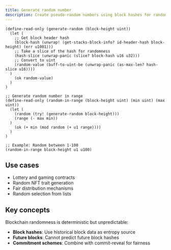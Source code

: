 ```yaml
---
title: Generate random number
description: Create pseudo-random numbers using block hashes for randomness in smart contracts
---
```


```clarity
(define-read-only (generate-random (block-height uint))
  (let (
    ;; Get block header hash
    (block-hash (unwrap! (get-stacks-block-info? id-header-hash block-height) (err u1001)))
    ;; Take a slice of the hash for randomness
    (hash-slice (unwrap-panic (slice? block-hash u16 u32)))
    ;; Convert to uint
    (random-value (buff-to-uint-be (unwrap-panic (as-max-len? hash-slice u16))))
  )
    (ok random-value)
  )
)

;; Generate random number in range
(define-read-only (random-in-range (block-height uint) (min uint) (max uint))
  (let (
    (random (try! (generate-random block-height)))
    (range (- max min))
  )
    (ok (+ min (mod random (+ u1 range))))
  )
)

;; Example: Random between 1-100
(random-in-range block-height u1 u100)
```

## Use cases

- Lottery and gaming contracts
- Random NFT trait generation
- Fair distribution mechanisms
- Random selection from lists

## Key concepts

Blockchain randomness is deterministic but unpredictable:

- **Block hashes**: Use historical block data as entropy source
- **Future blocks**: Cannot predict future block hashes
- **Commitment schemes**: Combine with commit-reveal for fairness